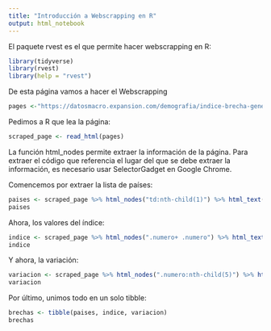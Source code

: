 ```yaml
---
title: "Introducción a Webscrapping en R"
output: html_notebook
---
```


El paquete rvest es el que permite hacer webscrapping en R:

```r
library(tidyverse)
library(rvest)
library(help = "rvest")
```


De esta página vamos a hacer el Webscrapping

```r
pages <-"https://datosmacro.expansion.com/demografia/indice-brecha-genero-global"
```

Pedimos a R que lea la página:

```r
scraped_page <- read_html(pages)
```

La función html_nodes permite extraer la información de la página. Para extraer el código que referencia el lugar del que se debe extraer la información, es necesario usar SelectorGadget en Google Chrome. 

Comencemos por extraer la lista de países:

```r
paises <- scraped_page %>% html_nodes("td:nth-child(1)") %>% html_text() #%>% as.character()
paises 
```

Ahora, los valores del índice:
```r
indice <- scraped_page %>% html_nodes(".numero+ .numero") %>% html_text() #%>% as.character()
indice
```

Y ahora, la variación:

```r
variacion <- scraped_page %>% html_nodes(".numero:nth-child(5)") %>% html_text()
variacion
```

Por último, unimos todo en un solo tibble:

```r
brechas <- tibble(paises, indice, variacion)
brechas
```

